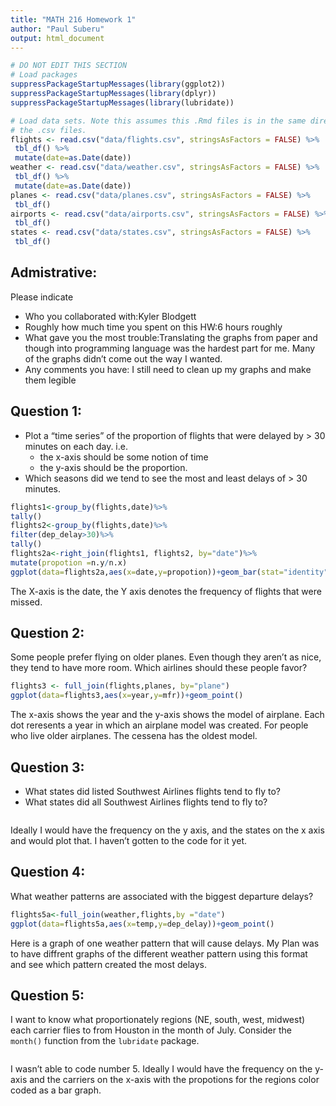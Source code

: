 ```yaml
---
title: "MATH 216 Homework 1"
author: "Paul Suberu"
output: html_document
---
```


```r
# DO NOT EDIT THIS SECTION
# Load packages
suppressPackageStartupMessages(library(ggplot2))
suppressPackageStartupMessages(library(dplyr))
suppressPackageStartupMessages(library(lubridate))
```
```r
# Load data sets. Note this assumes this .Rmd files is in the same directory as
# the .csv files.
flights <- read.csv("data/flights.csv", stringsAsFactors = FALSE) %>% 
 tbl_df() %>%
 mutate(date=as.Date(date))
weather <- read.csv("data/weather.csv", stringsAsFactors = FALSE) %>% 
 tbl_df() %>%
 mutate(date=as.Date(date))
planes <- read.csv("data/planes.csv", stringsAsFactors = FALSE) %>% 
 tbl_df()
airports <- read.csv("data/airports.csv", stringsAsFactors = FALSE) %>% 
 tbl_df()
states <- read.csv("data/states.csv", stringsAsFactors = FALSE) %>% 
 tbl_df()
```


## Admistrative:

Please indicate

* Who you collaborated with:Kyler Blodgett
* Roughly how much time you spent on this HW:6 hours roughly
* What gave you the most trouble:Translating the graphs from paper and though into programming language was the hardest part for me. Many of the graphs didn't come out the way I wanted.
* Any comments you have: I still need to clean up my graphs and make them legible





## Question 1:

* Plot a "time series" of the proportion of flights that were delayed by > 30 minutes on each day.  i.e.
    + the x-axis should be some notion of time
    + the y-axis should be the proportion.
* Which seasons did we tend to see the most and least delays of > 30 minutes.

```r
flights1<-group_by(flights,date)%>%
tally()
flights2<-group_by(flights,date)%>%
filter(dep_delay>30)%>%
tally()
flights2a<-right_join(flights1, flights2, by="date")%>%
mutate(propotion =n.y/n.x)
ggplot(data=flights2a,aes(x=date,y=propotion))+geom_bar(stat="identity") 
```

The X-axis is the date, the Y axis denotes the frequency of flights that were missed.  


## Question 2:

Some people prefer flying on older planes.  Even though they aren't as nice,
they tend to have more room.  Which airlines should these people favor?

```r
flights3 <- full_join(flights,planes, by="plane")
ggplot(data=flights3,aes(x=year,y=mfr))+geom_point()
```
The x-axis shows the year and the y-axis shows the model of airplane. Each dot reresents a year in which an airplane model was created. For people who live older airplanes. The cessena has the oldest model. 


## Question 3:

* What states did listed Southwest Airlines flights tend to fly to?
* What states did all Southwest Airlines flights tend to fly to?


```r

```
Ideally I would have the frequency on the y axis, and the states on the x axis and would plot that. I haven't gotten to the code for it yet. 




## Question 4:

What weather patterns are associated with the biggest departure delays?

```r
flights5a<-full_join(weather,flights,by ="date")
ggplot(data=flights5a,aes(x=temp,y=dep_delay))+geom_point()
```
Here is a graph of one weather pattern that will cause delays. My Plan was to have diffrent graphs of the different weather pattern using this format and see which pattern created the most delays.  

## Question 5:
I want to know what proportionately regions (NE, south, west, midwest) each 
carrier flies to from Houston in the month of July.  Consider the `month()`
function from the `lubridate` package.

```r

```
I wasn't able to code number 5. Ideally I would have the frequency on the y-axis and the carriers on the x-axis with the propotions for the regions color coded as a bar graph.